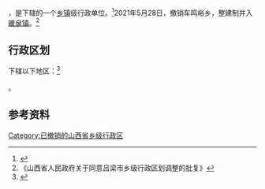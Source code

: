 {{中国乡级行政区|14/11/29/200/000}}

'''{{PAGENAMEBASE}}'''，是{{PRC admin/fullname|14/11/29/200/000|3}}下辖的一个[[乡镇|乡镇]]级行政单位。<ref>{{PRC admin/ref sgc|{{PRC admin/parent|14/11/29/200/000}}}}</ref>2021年5月28日，撤销车鸣峪乡，整建制并入[[暖泉镇_(中阳县)|暖泉镇]]。<ref>《山西省人民政府关于同意吕梁市乡级行政区划调整的批复》</ref>

== 行政区划 ==

{{PAGENAMEBASE}}下辖以下地区：<ref>{{PRC admin/ref sgc|14/11/29/200/000}}</ref>

{{PRC admin/children|14/11/29/200/000}}。

== 参考资料 ==

{{reflist}}

{{PRC admin/navcat|14/11/29/200/000}}

[[Category:已撤销的山西省乡级行政区|Category:已撤销的山西省乡级行政区]]